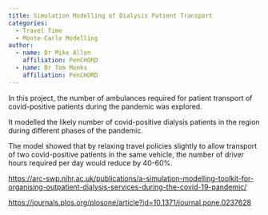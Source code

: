 ```yaml
---
title: Simulation Modelling of Dialysis Patient Transport
categories:
  - Travel Time
  - Monte-Carlo Modelling
author:
  - name: Dr Mike Allen
    affiliation: PenCHORD
  - name: Dr Tom Monks
    affiliation: PenCHORD
---
```


In this project, the number of ambulances required for patient transport of covid-positive patients during the pandemic was explored.

It modelled the likely number of covid-positive dialysis patients in the region during different phases of the pandemic.

The model showed that by relaxing travel policies slightly to allow transport of two covid-positive patients in the same vehicle, the number of driver hours required per day would reduce by 40-60%.

<https://arc-swp.nihr.ac.uk/publications/a-simulation-modelling-toolkit-for-organising-outpatient-dialysis-services-during-the-covid-19-pandemic/>

<https://journals.plos.org/plosone/article?id=10.1371/journal.pone.0237628>
